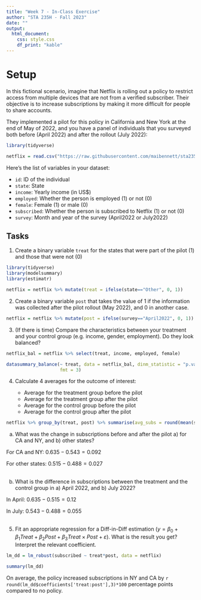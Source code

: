 ```yaml
---
title: "Week 7 - In-Class Exercise"
author: "STA 235H - Fall 2023"
date: ""
output: 
  html_document:
    css: style.css
    df_print: "kable"
---
```

<style type="text/css">
div.main-container {
  max-width: 1800px;
  margin-left: auto;
  margin-right: auto;
}

@media only screen and (max-width: 600px) {
   body {
      margin: 0;
      padding: 0;
   }
   .sample {
      width: 100%;
   }
}
</style>

# Setup

In this fictional scenario, imagine that Netflix is rolling out a policy to restrict access from multiple devices that are not from a verified subscriber. Their objective is to increase subscriptions by making it more difficult for people to share accounts. 

They implemented a pilot for this policy in California and New York at the end of May of 2022, and you have a panel of individuals that you surveyed both before (April 2022) and after the rollout (July 2022):

```r
library(tidyverse)

netflix = read.csv("https://raw.githubusercontent.com/maibennett/sta235/main/exampleSite/content/Classes/Week7/1_DiffInDiff/data/netflix.csv")
```

Here's the list of variables in your dataset:

- `id`: ID of the individual
- `state`: State
- `income`: Yearly income (in US$)
- `employed`: Whether the person is employed (1) or not (0)
- `female`: Female (1) or male (0)
- `subscribed`: Whether the person is subscribed to Netflix (1) or not (0)
- `survey`: Month and year of the survey (April2022 or July2022)

## Tasks

1) Create a binary variable `treat` for the states that were part of the pilot (1) and those that were not (0)

```r
library(tidyverse)
library(modelsummary)
library(estimatr)

netflix = netflix %>% mutate(treat = ifelse(state=="Other", 0, 1))
```


2) Create a binary variable `post` that takes the value of 1 if the information was collected after the pilot rollout (May 2022), and 0 in another case.

```r
netflix = netflix %>% mutate(post = ifelse(survey=="April2022", 0, 1))
```

3) (If there is time) Compare the characteristics between your treatment and your control group (e.g. income, gender, employment). Do they look balanced?

```r
netflix_bal = netflix %>% select(treat, income, employed, female)

datasummary_balance(~ treat, data = netflix_bal, dinm_statistic = "p.value",
                    fmt = 3)
```

4) Calculate 4 averages for the outcome of interest: 

    - Average for the treatment group before the pilot
    - Average for the treatment group after the pilot
    - Average for the control group before the pilot    
    - Average for the control group after the pilot
  

```r
netflix %>% group_by(treat, post) %>% summarise(avg_subs = round(mean(subscribed), 3))
```

  a) What was the change in subscriptions before and after the pilot a) for CA and NY, and b) other states?

For CA and NY: $0.635 - 0.543 = 0.092$

For other states: $0.515 - 0.488 = 0.027$
<br>
<br>

  b) What is the difference in subscriptions between the treatment and the control group in a) April 2022, and b) July 2022?

In April: $0.635 - 0.515 = 0.12$

In July: $0.543 - 0.488 = 0.055$
<br>
<br>

5) Fit an appropriate regression for a Diff-in-Diff estimation ($y = \beta_0 + \beta_1Treat + \beta_2Post + \beta_3 Treat \times Post + \varepsilon$). What is the result you get? Interpret the relevant coefficient.

```r
lm_dd = lm_robust(subscribed ~ treat*post, data = netflix)

summary(lm_dd)
```

On average, the policy increased subscriptions in NY and CA by `r round(lm_dd$coefficients['treat:post'],3)*100` percentage points compared to no policy.

